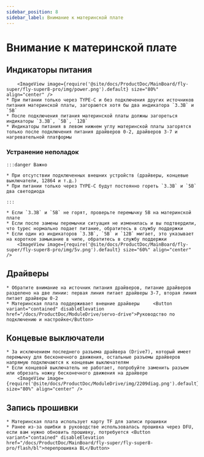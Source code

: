 ```yaml
---
sidebar_position: 8
sidebar_label: Внимание к материнской плате
---
```








# Внимание к материнской плате

## Индикаторы питания

        <ImageView image={require('@site/docs/ProductDoc/MainBoard/fly-super/fly-super8-pro/img/power.png').default} size="80%" align="center" />
    * При питании только через TYPE-C и без подключения других источников питания материнской платы, загораются хотя бы два индикатора `3.3В` и `5В`
    * После подключения питания материнской платы должны загореться индикаторы `3.3В`, `5В`, `12В`
    * Индикаторы питания в левом нижнем углу материнской платы загорятся только после подключения питания драйверов 0-2, драйверов 3-7 и нагревательной платформы

### Устранение неполадок


    :::danger Важно

    * При отсутствии подключенных внешних устройств (драйверы, концевые выключатели, 12864 и т.д.)
    * При питании только через TYPE-C будут постоянно гореть `3.3В` и `5В` два светодиода

    :::

    * Если `3.3В` и `5В` не горят, проверьте перемычку 5В на материнской плате
    * Если после замены перемычки ситуация не изменилась и вы подтвердили, что typec нормально подает питание, обратитесь в службу поддержки
    * Если один из индикаторов `3.3В`, `5В` и `12В` мигает, это указывает на короткое замыкание в чипе, обратитесь в службу поддержки
        <ImageView image={require('@site/docs/ProductDoc/MainBoard/fly-super/fly-super8-pro/img/5v.png').default} size="60%" align="center" />

## Драйверы

    * Обратите внимание на источник питания драйверов, питание драйверов разделено на две линии: первая линия питает драйверы 3-7, вторая линия питает драйверы 0-2
    * Материнская плата поддерживает внешние драйверы     <Button variant="contained" disableElevation href="/docs/ProductDoc/ModuleDrive/servo-drive">Руководство по подключению и настройке</Button>

## Концевые выключатели

    * За исключением последнего разъема драйвера (Drive7), который имеет перемычку для бесконечного движения, остальные разъемы драйверов напрямую подключаются к концевым выключателям
    * Если концевой выключатель не работает, попробуйте заменить разъем или обрезать ножку бесконечного движения на драйвере
        <ImageView image={require('@site/docs/ProductDoc/ModuleDrive/img/2209diag.png').default} size="80%" align="center" />




## Запись прошивки

    * Материнская плата использует карту TF для записи прошивки
    * Ранее из-за ошибки в руководстве использовалась прошивка через DFU, если вам нужно обновить прошивку, потребуется <Button variant="contained" disableElevation href="/docs/ProductDoc/MainBoard/fly-super/fly-super8-pro/flash/bl">перепрошивка BL</Button>